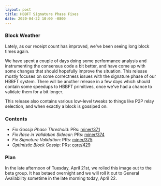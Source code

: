 ```yaml
---
layout: post
title: HBBFT Signature Phase Fixes
date: 2020-04-22 10:00 -0800
---
```


### Block Weather

Lately, as our receipt count has improved, we've been seeing long block times again.

<!--truncate-->

We have spent a couple of days doing some performance analysis and instrumenting the consensus code
a bit better, and have come up with some changes that should hopefully improve the situation. This
release mostly focuses on some correctness issues with the signature phase of our HBBFT system.
There will be another release in a few days which should contain some speedups to HBBFT primitives,
once we've had a chance to validate them for a bit longer.

This release also contains various low-level tweaks to things like P2P relay selection, and when
exactly a block is gossiped on.

### Contents

- _Fix Gossip Phase Threshold_: PRs: [miner/371](https://github.com/helium/miner/pull/371)
- _Fix Race in Validation Sidecar_: PRs: [miner/374](https://github.com/helium/miner/pull/374)
- _Fix Signature Validation_: PRs: [miner/375](https://github.com/helium/miner/pull/375)
- _Optimistic Block Gossip_: PRs: [core/429](https://github.com/helium/blockchain-core/pull/429)

### Plan

In the late afternoon of Tuesday, April 21st, we rolled this image out to the beta group. It has
betaed overnight and we will roll it out to General Availability sometime in the late morning today,
April 22.
